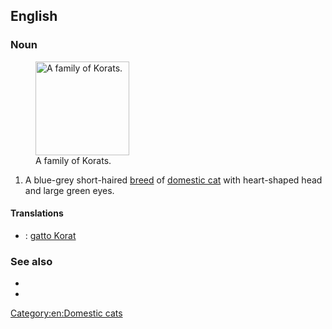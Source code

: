 ==English==

===Noun===
{{en-noun}}
[[File:Korat Family.jpg|thumb|150px|right|A family of Korats.]]
# A blue-grey short-haired [[breed]] of [[domestic cat]] with heart-shaped head and large green eyes.

====Translations====
{{checktrans-top}}
* {{ttbc|it}}: [[gatto Korat]]
{{trans-mid}}

{{trans-bottom}}

===See also===
* {{pedia}}
* {{commonslite|Category:Korat}}

[[Category:en:Domestic cats]]